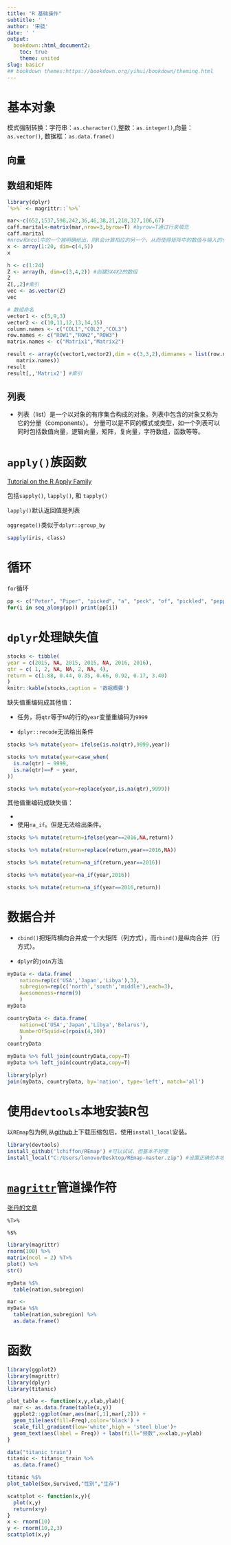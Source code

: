 ```yaml
---
title: "R 基础操作" 
subtitle: ' '
author: '宋骁'
date: ' '
output:
  bookdown::html_document2:
    toc: true
    theme: united
slug: basicr
## bookdown themes:https://bookdown.org/yihui/bookdown/theming.html
---
```


# 基本对象

模式强制转换：字符串：`as.character()`,整数：`as.integer()`,向量：`as.vector()`, 数据框：`as.data.frame()`



## 向量


## 数组和矩阵

```r
library(dplyr)
`%>%` <- magrittr::`%>%`

mar<-c(652,1537,598,242,36,46,38,21,218,327,106,67)
caff.marital<-matrix(mar,nrow=3,byrow=T) #byrow=T通过行来填充
caff.marital
#nrow和ncol中的一个被明确给出，则R会计算相应的另一个，从而使得矩阵中的数值与输入的值数目相匹配
x <- array(1:20, dim=c(4,5))  
x

h <- c(1:24)
Z <- array(h, dim=c(3,4,2)) #创建3X4X2的数组
Z
Z[,,2]#索引
vec <- as.vector(Z)
vec

# 数组命名
vector1 <- c(5,9,3)
vector2 <- c(10,11,12,13,14,15)
column.names <- c("COL1","COL2","COL3")
row.names <- c("ROW1","ROW2","ROW3")
matrix.names <- c("Matrix1","Matrix2")

result <- array(c(vector1,vector2),dim = c(3,3,2),dimnames = list(row.names,column.names,
   matrix.names))
result
result[,,'Matrix2'] #索引
```

## 列表

+ 列表（list）是一个以对象的有序集合构成的对象。列表中包含的对象又称为它的分量（components）。
分量可以是不同的模式或类型，如一个列表可以同时包括数值向量，逻辑向量，矩阵，复向量，字符数组，函数等等。


# `apply()`族函数

[Tutorial on the R Apply Family](https://www.datacamp.com/community/tutorials/r-tutorial-apply-family?utm_source=adwords_ppc&utm_campaignid=1565261270&utm_adgroupid=67750485268&utm_device=c&utm_keyword=&utm_matchtype=b&utm_network=g&utm_adpostion=1t1&utm_creative=332661264365&utm_targetid=aud-392016246653:dsa-473406586995&utm_loc_interest_ms=&utm_loc_physical_ms=9032008&gclid=CjwKCAjw6vvoBRBtEiwAZq-T1VINBuWR5b5Pe3QeGmfaBBSQ_57nvMN6p7H1AVs3iBpQXgEx480XuxoC_0UQAvD_BwE)

包括`sapply()`, `lapply()`, 和 `tapply()`

`lapply()`默认返回值是列表

`aggregate()`类似于`dplyr::group_by`

```r
sapply(iris, class)
```


# 循环
`for`循环
```r
pp <- c("Peter", "Piper", "picked", "a", "peck", "of", "pickled", "peppers")
for(i in seq_along(pp)) print(pp[i])
```

# `dplyr`处理缺失值


```r
stocks <- tibble(
year = c(2015, NA, 2015, 2015, NA, 2016, 2016),
qtr = c( 1, 2, NA, NA, 2, NA, 4),
return = c(1.88, 0.44, 0.35, 0.66, 0.92, 0.17, 3.40)
)
knitr::kable(stocks,caption = '数据概要')
```

缺失值重编码成其他值：

+ 任务，将`qtr`等于`NA`的行的`year`变量重编码为`9999`

+ `dplyr::recode`无法给出条件

```r
stocks %>% mutate(year= ifelse(is.na(qtr),9999,year))

stocks %>% mutate(year=case_when(
  is.na(qtr) ~ 9999,
  is.na(qtr)==F ~ year,
))

stocks %>% mutate(year=replace(year,is.na(qtr),9999))


```

其他值重编码成缺失值：

+ 

+ 使用`na_if`。但是无法给出条件。

```r
stocks %>% mutate(return=ifelse(year==2016,NA,return))

stocks %>% mutate(return=replace(return,year==2016,NA))

stocks %>% mutate(return=na_if(return,year==2016))

stocks %>% mutate(year=na_if(year,2016))

stocks %>% mutate(return=na_if(year==2016,return))

```

# 数据合并

+ `cbind()`把矩阵横向合并成一个大矩阵（列方式），而`rbind()`是纵向合并（行方式）。

+ `dplyr`的`join`方法

```r

myData <- data.frame(
    nation=rep(c('USA','Japan','Libya'),3),
    subregion=rep(c('north','south','middle'),each=3),
    Awesomeness=rnorm(9)
    )
myData

countryData <- data.frame(
    nation=c('USA','Japan','Libya','Belarus'),
    NumberOfSquid=c(rpois(4,10))
    )
countryData

myData %>% full_join(countryData,copy=T)
myData %>% left_join(countryData,copy=T)

library(plyr)
join(myData, countryData, by='nation', type='left', match='all')

```

# 使用`devtools`本地安装R包

以`REmap`包为例,从[github](https://github.com/)上下载压缩包后，使用`install_local`安装。

```r
library(devtools)
install_github('lchiffon/REmap') #可以试试，但基本不好使
install_local("C:/Users/lenovo/Desktop/REmap-master.zip") #设置正确的本地路径
```

# [`magrittr`](https://magrittr.tidyverse.org/)管道操作符

[张丹的文章](https://mp.weixin.qq.com/s/wD2tK04qGJ8Qvb-sD0Nhcg)

`%T>%`

`%$%`

```r
library(magrittr)
rnorm(100) %>%
matrix(ncol = 2) %T>%
plot() %>%
str()

myData %$%
  table(nation,subregion)

mar <- 
myData %$%
  table(nation,subregion) %>% 
  as.data.frame()

```

# 函数

```r
library(ggplot2)
library(magrittr)
library(dplyr)
library(titanic)

plot_table <- function(x,y,xlab,ylab){
  mar <- as.data.frame(table(x,y))
  ggplot2::ggplot(mar,aes(mar[,1],mar[,2])) +
  geom_tile(aes(fill=Freq),color='black') +
  scale_fill_gradient(low='white',high = 'steel blue')+
  geom_text(aes(label = Freq)) + labs(fill="频数",x=xlab,y=ylab)
}

data("titanic_train")
titanic <- titanic_train %>% 
  as.data.frame()

titanic %$%
plot_table(Sex,Survived,"性别","生存")

```


```r
scattplot <- function(x,y){
  plot(x,y)
  return(x+y)
}
x <- rnorm(10)
y <- rnorm(10,2,3)
scattplot(x,y)
```

